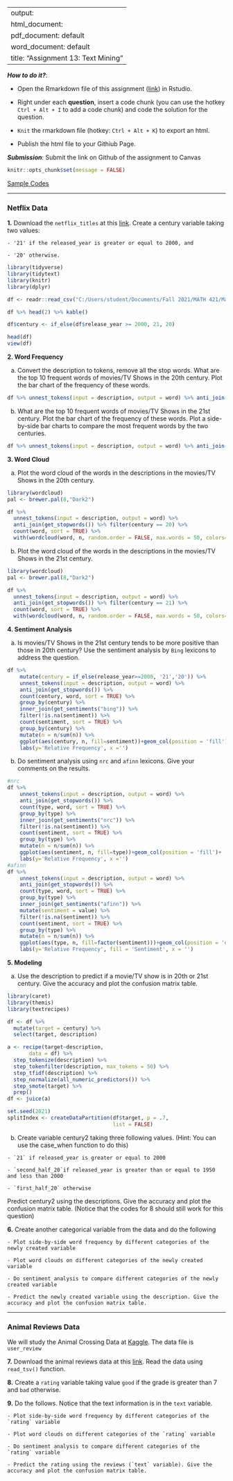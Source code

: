 
---
output: 
  html_document:
  pdf_document: default
  word_document: default
title: "Assignment 13: Text Mining"
---

***How to do it?***: 

- Open the Rmarkdown file of this assignment ([link](fa2021_assignment13.Rmd)) in Rstudio. 

- Right under each **question**, insert  a code chunk (you can use the hotkey `Ctrl + Alt + I` to add a code chunk) and code the solution for the question. 

- `Knit` the rmarkdown file (hotkey: `Ctrl + Alt + K`) to export an html.  

-  Publish the html file to your Githiub Page. 

***Submission***: Submit the link on Github of the assignment to Canvas

```r
knitr::opts_chunk$set(message = FALSE)
```


[Sample Codes](text_mining_sample_codes2.html)

-------

### Netflix Data

**1.** Download the `netflix_titles` at this [link](data/netflix_titles.csv).  Create a century variable taking two values:

    - '21' if the released_year is greater or equal to 2000, and
    
    - '20' otherwise. 

```r
library(tidyverse)
library(tidytext)
library(knitr)
library(dplyr)

df <- readr::read_csv("C:/Users/student/Documents/Fall 2021/MATH 421/Math421/netflix_titles.csv")

df %>% head(2) %>% kable()
```
```r
df$century <- if_else(df$release_year >= 2000, 21, 20)

head(df)
view(df)
```

    
**2. Word Frequency**    

  a. Convert the description to tokens, remove all the stop words. What are the top 10 frequent words of movies/TV Shows in the 20th century.  Plot the bar chart of the frequency of these words. 
```r
df %>% unnest_tokens(input = description, output = word) %>% anti_join(get_stopwords()) %>% filter(century == 20) %>% count(type, word, sort = TRUE) %>% group_by(type) %>% slice_max(n, n = 10) %>% ungroup() %>% mutate(word = reorder_within(word, by = n, within = type)) %>% ggplot(aes(n, word, fill = type)) + geom_col(show.legend = FALSE) + facet_wrap(~type, scales = "free") + labs(x = "Frequency", y = NULL) + scale_y_reordered() 
```

  b. What are the top 10 frequent words of movies/TV Shows in the 21st century. Plot the bar chart of the frequency of these words. Plot a side-by-side bar charts to compare the most frequent words by the two centuries. 
```r
df %>% unnest_tokens(input = description, output = word) %>% anti_join(get_stopwords()) %>% filter(century == 21) %>% count(type, word, sort = TRUE) %>% group_by(type) %>% slice_max(n, n = 10) %>% ungroup() %>% mutate(word = reorder_within(word, by = n, within = type)) %>% ggplot(aes(n, word, fill = type)) + geom_col(show.legend = FALSE) + facet_wrap(~type, scales = "free") + labs(x = "Frequency", y = NULL) + scale_y_reordered() 
```

**3. Word Cloud**

  a. Plot the word cloud of the words in the descriptions in the movies/TV Shows in the 20th century.
```r
library(wordcloud) 
pal <- brewer.pal(8,"Dark2")

df %>%
  unnest_tokens(input = description, output = word) %>% 
  anti_join(get_stopwords()) %>% filter(century == 20) %>%
  count(word, sort = TRUE) %>%
  with(wordcloud(word, n, random.order = FALSE, max.words = 50, colors=pal))
```

  b. Plot the word cloud of the words in the descriptions in the movies/TV Shows in the 21st century. 
```r
library(wordcloud) 
pal <- brewer.pal(8,"Dark2")

df %>%
  unnest_tokens(input = description, output = word) %>% 
  anti_join(get_stopwords()) %>% filter(century == 21) %>%
  count(word, sort = TRUE) %>%
  with(wordcloud(word, n, random.order = FALSE, max.words = 50, colors=pal))
```

**4. Sentiment Analysis**

  a. Is movies/TV Shows in the 21st century tends to be more positive than those in 20th century?  Use the sentiment analysis by `Bing` lexicons to address the question. 
```r
df %>%
    mutate(century = if_else(release_year>=2000, '21','20')) %>% 
    unnest_tokens(input = description, output = word) %>% 
    anti_join(get_stopwords()) %>% 
    count(century, word, sort = TRUE) %>%
    group_by(century) %>% 
    inner_join(get_sentiments("bing")) %>%
    filter(!is.na(sentiment)) %>%
    count(sentiment, sort = TRUE) %>% 
    group_by(century) %>% 
    mutate(n = n/sum(n)) %>% 
    ggplot(aes(century, n, fill=sentiment))+geom_col(position = 'fill')+
    labs(y='Relative Frequency', x ='')
```

  b. Do sentiment analysis using `nrc` and `afinn` lexicons.  Give your comments on the results.
```r
#nrc
df %>%
    unnest_tokens(input = description, output = word) %>% 
    anti_join(get_stopwords()) %>% 
    count(type, word, sort = TRUE) %>%
    group_by(type) %>% 
    inner_join(get_sentiments("nrc")) %>%
    filter(!is.na(sentiment)) %>%
    count(sentiment, sort = TRUE) %>% 
    group_by(type) %>% 
    mutate(n = n/sum(n)) %>% 
    ggplot(aes(sentiment, n, fill=type))+geom_col(position = 'fill')+
    labs(y='Relative Frequency', x ='')
#afinn
df %>%
    unnest_tokens(input = description, output = word) %>% 
    anti_join(get_stopwords()) %>% 
    count(type, word, sort = TRUE) %>%
    group_by(type) %>% 
    inner_join(get_sentiments("afinn")) %>%
    mutate(sentiment = value) %>% 
    filter(!is.na(sentiment)) %>%
    count(sentiment, sort = TRUE) %>% 
    group_by(type) %>% 
    mutate(n = n/sum(n)) %>% 
    ggplot(aes(type, n, fill=factor(sentiment)))+geom_col(position = 'dodge')+
    labs(y='Relative Frequency', fill = 'Sentiment', x = '')
```

**5. Modeling**

  a. Use the description to predict if a movie/TV show is in 20th or 21st century. Give the accuracy and plot the confusion matrix table. 
```r
library(caret)
library(themis)
library(textrecipes)

df <- df %>% 
  mutate(target = century) %>% 
  select(target, description) 

a <- recipe(target~description,
       data = df) %>% 
  step_tokenize(description) %>% 
  step_tokenfilter(description, max_tokens = 50) %>% 
  step_tfidf(description) %>% 
  step_normalize(all_numeric_predictors()) %>% 
  step_smote(target) %>% 
  prep()
df <- juice(a)

set.seed(2021)
splitIndex <- createDataPartition(df$target, p = .7, 
                                  list = FALSE)
```

  b. Create variable century2 taking three following values. (Hint: You can use the case_when function to do this)

    - `21` if released_year is greater or equal to 2000
    
    - `second_half_20`if released_year is greater than or equal to 1950 and less than 2000
    
    - `first_half_20` otherwise
    
  Predict century2 using the descriptions. Give the accuracy and plot the confusion matrix table. (Notice that the codes for 8 should still work for this question)

**6.** Create another categorical variable from the data and do the following

    - Plot side-by-side word frequency by different categories of the newly created variable
    
    - Plot word clouds on different categories of the newly created variable
    
    - Do sentiment analysis to compare different categories of the newly created variable
    
    - Predict the newly created variable using the description. Give the accuracy and plot the confusion matrix table. 
    
-------

### Animal Reviews Data

We will study the Animal Crossing Data at [Kaggle](https://www.kaggle.com/jessemostipak/animal-crossing). The data file is `user_review`

**7.**  Download the animal reviews data at this [link](data/user_reviews.tsv).  Read the data using `read_tsv()` function.

**8.** Create a `rating` variable taking value `good` if the grade is greater than 7 and `bad` otherwise. 

**9.** Do the follows. Notice that the text information is in the `text` variable. 

    - Plot side-by-side word frequency by different categories of the `rating` variable
    
    - Plot word clouds on different categories of the `rating` variable
    
    - Do sentiment analysis to compare different categories of the `rating` variable
    
    - Predict the rating using the reviews (`text` variable). Give the accuracy and plot the confusion matrix table.
